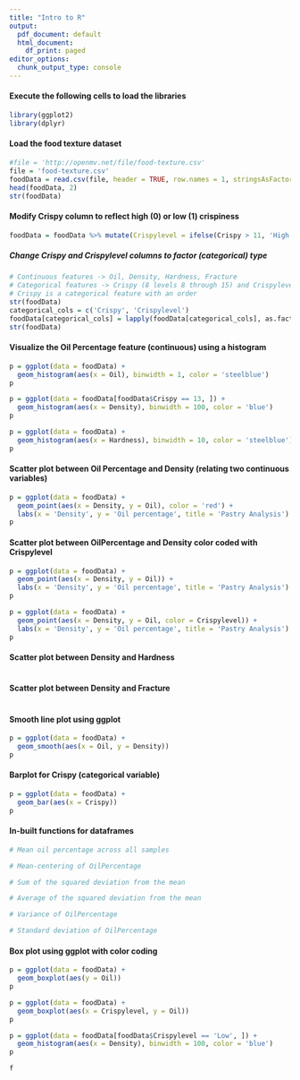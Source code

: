 ```yaml
---
title: "Intro to R"
output:
  pdf_document: default
  html_document:
    df_print: paged
editor_options:
  chunk_output_type: console
---
```


#### Execute the following cells to load the libraries
```r
library(ggplot2)
library(dplyr)
```

#### Load the food texture dataset
```r
#file = 'http://openmv.net/file/food-texture.csv'
file = 'food-texture.csv'
foodData = read.csv(file, header = TRUE, row.names = 1, stringsAsFactors = FALSE)
head(foodData, 2)
str(foodData)
```

#### Modify Crispy column to reflect high (0) or low (1) crispiness
```r
foodData = foodData %>% mutate(Crispylevel = ifelse(Crispy > 11, 'High', 'Low'))
```

##### Change Crispy and Crispylevel columns to factor (categorical) type
```r
# Continuous features -> Oil, Density, Hardness, Fracture
# Categorical features -> Crispy (8 levels 8 through 15) and Crispylevel (2 levels 0 and 1)
# Crispy is a categorical feature with an order
str(foodData)
categorical_cols = c('Crispy', 'Crispylevel')
foodData[categorical_cols] = lapply(foodData[categorical_cols], as.factor)
str(foodData)
```

#### Visualize the Oil Percentage feature (continuous) using a histogram
```r
p = ggplot(data = foodData) +
  geom_histogram(aes(x = Oil), binwidth = 1, color = 'steelblue')
p
```

```r
p = ggplot(data = foodData[foodData$Crispy == 13, ]) +
  geom_histogram(aes(x = Density), binwidth = 100, color = 'blue')
p
```

```r
p = ggplot(data = foodData) +
  geom_histogram(aes(x = Hardness), binwidth = 10, color = 'steelblue')
p
```



#### Scatter plot between Oil Percentage and Density (relating two continuous variables)
```r
p = ggplot(data = foodData) +
  geom_point(aes(x = Density, y = Oil), color = 'red') +
  labs(x = 'Density', y = 'Oil percentage', title = 'Pastry Analysis')
p
```

#### Scatter plot between OilPercentage and Density color coded with Crispylevel
```r
p = ggplot(data = foodData) +
  geom_point(aes(x = Density, y = Oil)) +
  labs(x = 'Density', y = 'Oil percentage', title = 'Pastry Analysis')
p
```

```r
p = ggplot(data = foodData) +
  geom_point(aes(x = Density, y = Oil, color = Crispylevel)) +
  labs(x = 'Density', y = 'Oil percentage', title = 'Pastry Analysis')
p

```


#### Scatter plot between Density and Hardness
```r
```

#### Scatter plot between Density and Fracture
```r
```

#### Smooth line plot using ggplot
```r
p = ggplot(data = foodData) +
  geom_smooth(aes(x = Oil, y = Density))
p
```

#### Barplot for Crispy (categorical variable)
```r
p = ggplot(data = foodData) +
  geom_bar(aes(x = Crispy))
p
```

#### In-built functions for dataframes
```r
# Mean oil percentage across all samples

# Mean-centering of OilPercentage

# Sum of the squared deviation from the mean

# Average of the squared deviation from the mean

# Variance of OilPercentage

# Standard deviation of OilPercentage
```


#### Box plot using ggplot with color coding
```r
p = ggplot(data = foodData) +
  geom_boxplot(aes(y = Oil))
p
```

```r
p = ggplot(data = foodData) +
  geom_boxplot(aes(x = Crispylevel, y = Oil))
p
```

```r
p = ggplot(data = foodData[foodData$Crispylevel == 'Low', ]) +
  geom_histogram(aes(x = Density), binwidth = 100, color = 'blue')
p
```


```r
f
```













